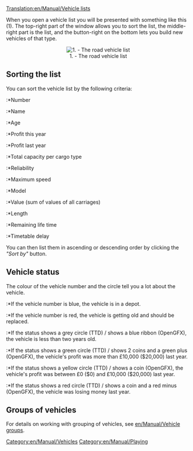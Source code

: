 [[Translation:en/Manual/Vehicle lists]]

When you open a vehicle list you will be presented with something like this (1). The top-right part of the window allows you to sort the list, the middle-right part is the list, and the button-right on the bottom lets you build new vehicles of that type.

<center>[[File:en/Manual/Vehicle list.png|center|frame|1. - The road vehicle list]]</center>

==Sorting the list==
You can sort the vehicle list by the following criteria:
:*Number
:*Name
:*Age
:*Profit this year
:*Profit last year
:*Total capacity per cargo type
:*Reliability
:*Maximum speed
:*Model
:*Value (sum of values of all carriages)
:*Length
:*Remaining life time
:*Timetable delay

You can then list them in ascending or descending order by clicking the ''"Sort by"'' button.

==Vehicle status==
The colour of the vehicle number and the circle tell you a lot about the vehicle.
:*If the vehicle number is blue, the vehicle is in a depot.
:*If the vehicle number is red, the vehicle is getting old and should be replaced.

:*If the status shows a grey circle (TTD) / shows a blue ribbon (OpenGFX), the vehicle is less than two years old.
:*If the status shows a green circle (TTD) / shows 2 coins and a green plus (OpenGFX), the vehicle's profit was more than £10,000 ($20,000) last year.
:*If the status shows a yellow circle (TTD) / shows a coin (OpenGFX), the vehicle's profit was between £0 ($0) and £10,000 ($20,000) last year.
:*If the status shows a red circle (TTD) / shows a coin and a red minus (OpenGFX), the vehicle was losing money last year.

==Groups of vehicles==
For details on working with grouping of vehicles, see [[en/Manual/Vehicle groups]].

[[Category:en/Manual/Vehicles]]
[[Category:en/Manual/Playing]]
